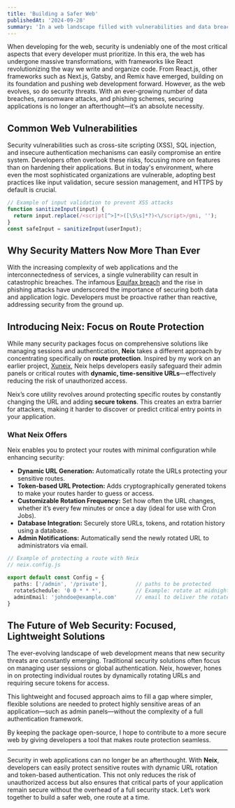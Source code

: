 ```yaml
---
title: 'Building a Safer Web'
publishedAt: '2024-09-28'
summary: 'In a web landscape filled with vulnerabilities and data breaches, security is no longer optional. Learn how Neix aims to make securing your applications easier than ever.'
---
```


When developing for the web, security is undeniably one of the most critical aspects that every developer must prioritize. In this era, the web has undergone massive transformations, with frameworks like React revolutionizing the way we write and organize code. From React.js, other frameworks such as Next.js, Gatsby, and Remix have emerged, building on its foundation and pushing web development forward. However, as the web evolves, so do security threats. With an ever-growing number of data breaches, ransomware attacks, and phishing schemes, securing applications is no longer an afterthought—it’s an absolute necessity.

## Common Web Vulnerabilities

Security vulnerabilities such as cross-site scripting (XSS), SQL injection, and insecure authentication mechanisms can easily compromise an entire system. Developers often overlook these risks, focusing more on features than on hardening their applications. But in today's environment, where even the most sophisticated organizations are vulnerable, adopting best practices like input validation, secure session management, and HTTPS by default is crucial.

```js
// Example of input validation to prevent XSS attacks
function sanitizeInput(input) {
  return input.replace(/<script[^>]*>([\S\s]*?)<\/script>/gmi, '');
}
const safeInput = sanitizeInput(userInput);
```

## Why Security Matters Now More Than Ever

With the increasing complexity of web applications and the interconnectedness of services, a single vulnerability can result in catastrophic breaches. The infamous [Equifax breach](https://en.wikipedia.org/wiki/2017_Equifax_data_breach) and the rise in phishing attacks have underscored the importance of securing both data and application logic. Developers must be proactive rather than reactive, addressing security from the ground up.

## Introducing Neix: Focus on Route Protection

While many security packages focus on comprehensive solutions like managing sessions and authentication, **Neix** takes a different approach by concentrating specifically on **route protection**. Inspired by my work on an earlier project, [Xuneix](https://xuneix.theteleporter.me), Neix helps developers easily safeguard their admin panels or critical routes with **dynamic, time-sensitive URLs**—effectively reducing the risk of unauthorized access.

Neix’s core utility revolves around protecting specific routes by constantly changing the URL and adding **secure tokens**. This creates an extra barrier for attackers, making it harder to discover or predict critical entry points in your application.

### What Neix Offers

Neix enables you to protect your routes with minimal configuration while enhancing security:

- **Dynamic URL Generation:** Automatically rotate the URLs protecting your sensitive routes.
- **Token-based URL Protection:** Adds cryptographically generated tokens to make your routes harder to guess or access.
- **Customizable Rotation Frequency:** Set how often the URL changes, whether it’s every few minutes or once a day (ideal for use with Cron Jobs).
- **Database Integration:** Securely store URLs, tokens, and rotation history using a database.
- **Admin Notifications:** Automatically send the newly rotated URL to administrators via email.

```ts
// Example of protecting a route with Neix
// neix.config.js

export default const Config = {
  paths: ['/admin', '/private'],         // paths to be protected
  rotateSchedule: '0 0 * * *',           // Example: rotate at midnight every day
  adminEmail: 'johndoe@example.com'      // email to deliver the rotated URL
}
```

## The Future of Web Security: Focused, Lightweight Solutions

The ever-evolving landscape of web development means that new security threats are constantly emerging. Traditional security solutions often focus on managing user sessions or global authentication. Neix, however, hones in on protecting individual routes by dynamically rotating URLs and requiring secure tokens for access.

This lightweight and focused approach aims to fill a gap where simpler, flexible solutions are needed to protect highly sensitive areas of an application—such as admin panels—without the complexity of a full authentication framework.

By keeping the package open-source, I hope to contribute to a more secure web by giving developers a tool that makes route protection seamless.

---

Security in web applications can no longer be an afterthought. With **Neix**, developers can easily protect sensitive routes with dynamic URL rotation and token-based authentication. This not only reduces the risk of unauthorized access but also ensures that critical parts of your application remain secure without the overhead of a full security stack. Let’s work together to build a safer web, one route at a time.